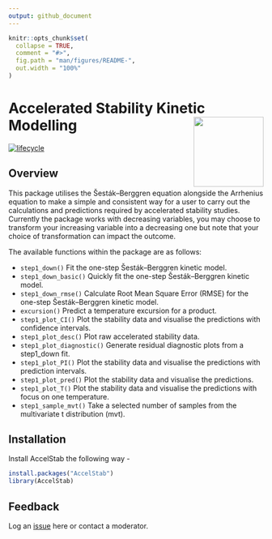 ```yaml
---
output: github_document
---
```


<!-- README.md is generated from README.Rmd. Please edit that file -->

```r
knitr::opts_chunk$set(
  collapse = TRUE,
  comment = "#>",
  fig.path = "man/figures/README-",
  out.width = "100%"
)
```

# Accelerated Stability Kinetic Modelling <img src="man/figures/AccelStab.png" align="right" height="138" />

<!-- badges: start -->
[![lifecycle](https://lifecycle.r-lib.org/articles/figures/lifecycle-experimental.svg)](https://lifecycle.r-lib.org/articles/stages.html#experimental)
<!-- badges: end -->

## Overview
This package utilises the Šesták–Berggren equation alongside the Arrhenius equation to make a simple and consistent way for a user to carry out the calculations and predictions required by accelerated stability studies. Currently the package works with decreasing variables, you may choose to transform your increasing variable into a decreasing one but note that your choice of transformation can impact the outcome.

The available functions within the package are as follows:

* `step1_down()` Fit the one-step Šesták–Berggren kinetic model.
* `step1_down_basic()` Quickly fit the one-step Šesták–Berggren kinetic model.
* `step1_down_rmse()` Calculate Root Mean Square Error (RMSE) for the one-step Šesták–Berggren kinetic model.
* `excursion()` Predict a temperature excursion for a product.
* `step1_plot_CI()` Plot the stability data and visualise the
    predictions with confidence intervals.
* `step1_plot_desc()` Plot raw accelerated stability data.
* `step1_plot_diagnostic()` Generate residual diagnostic plots 
    from a step1_down fit.
* `step1_plot_PI()` Plot the stability data and visualise the
    predictions with prediction intervals.
* `step1_plot_pred()` Plot the stability data and visualise the
    predictions.
* `step1_plot_T()` Plot the stability data and visualise the
    predictions with focus on one temperature.
* `step1_sample_mvt()` Take a selected number of samples from 
    the multivariate t distribution (mvt).

## Installation
Install AccelStab the following way - 

``` r
install.packages("AccelStab")
library(AccelStab)
```

## Feedback
Log an [issue](https://github.com/AccelStab/AccelStab/issues) here or contact a moderator.
